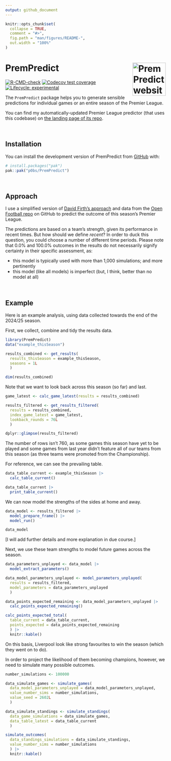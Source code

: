 ```yaml
---
output: github_document
---
```


<!-- README.md is generated from README.Rmd. Please edit that file -->

```r
knitr::opts_chunk$set(
  collapse = TRUE,
  comment = "#>",
  fig.path = "man/figures/README-",
  out.width = "100%"
)
```

# PremPredict <a href="https://p0bs.github.io/PremPredict/"><img src="man/figures/logo.png" align="right" height="104" alt="PremPredict website" /></a>

<!-- badges: start -->
  [![R-CMD-check](https://github.com/p0bs/PremPredict/actions/workflows/R-CMD-check.yaml/badge.svg)](https://github.com/p0bs/PremPredict/actions/workflows/R-CMD-check.yaml)
[![Codecov test coverage](https://codecov.io/gh/p0bs/PremPredict/graph/badge.svg)](https://app.codecov.io/gh/p0bs/PremPredict)
[![Lifecycle: experimental](https://img.shields.io/badge/lifecycle-experimental-orange.svg)](https://lifecycle.r-lib.org/articles/stages.html#experimental)
<!-- badges: end -->

The `PremPredict` package helps you to generate sensible predictions for individual games or an entire season of the Premier League. 

You can find my automatically-updated Premier League predictor (that uses this codebase) on [the landing page of its repo](https://github.com/p0bs/PL-scan?tab=readme-ov-file#predicting-this-seasons-premier-league).

<br/>

## Installation

You can install the development version of PremPredict from [GitHub](https://github.com/) with:

``` r
# install.packages("pak")
pak::pak("p0bs/PremPredict")
```

<br/>

## Approach

I use a simplified version of [David Firth's approach](https://github.com/DavidFirth/alt3code) and data from the [Open Football repo](https://github.com/openfootball/football.json) on GitHub to predict the outcome of this season's Premier League. 

The predictions are based on a team's strength, given its performance in recent times. But how should we define *recent*? In order to duck this question, you could choose a number of different time periods. Please note that 0.0% and 100.0% outcomes in the results do not necessarily signify certainty in their specific assessment, as: 

  * this model is typically used with more than 1,000 simulations; and more pertinently
  * this model (like all models) is imperfect (but, I think, better than no model at all)

<br/>

## Example

Here is an example analysis, using data collected towards the end of the 2024/25 season.

First, we collect, combine and tidy the results data.

```r
library(PremPredict)
data("example_thisSeason")

results_combined <- get_results(
  results_thisSeason = example_thisSeason, 
  seasons = 1L
  )

dim(results_combined)
```

Note that we want to look back across this season (so far) and last.

```r
game_latest <- calc_game_latest(results = results_combined)

results_filtered <- get_results_filtered(
  results = results_combined, 
  index_game_latest = game_latest, 
  lookback_rounds = 76L
  )

dplyr::glimpse(results_filtered)
```

The number of rows isn't 760, as some games this season have yet to be played and some games from last year didn't feature all of our teams from this season (as three teams were promoted from the Championship).

For reference, we can see the prevailing table.

```r
data_table_current <- example_thisSeason |> 
  calc_table_current()

data_table_current |> 
  print_table_current()
```

We can now model the strengths of the sides at home and away.

```r
data_model <- results_filtered |> 
  model_prepare_frame() |>
  model_run()

data_model
```

[I will add further details and more explanation in due course.]

Next, we use these team strengths to model future games across the season.

```r
data_parameters_unplayed <- data_model |> 
  model_extract_parameters()

data_model_parameters_unplayed <- model_parameters_unplayed(
  results = results_filtered,
  model_parameters = data_parameters_unplayed
  )

data_points_expected_remaining <- data_model_parameters_unplayed |>  
  calc_points_expected_remaining()

calc_points_expected_total(
  table_current = data_table_current,
  points_expected = data_points_expected_remaining
  ) |> 
  knitr::kable()
```

On this basis, Liverpool look like strong favourites to win the season (which they went on to do). 

In order to project the likelihood of them becoming champions, however, we need to simulate many possible outcomes.

```r
number_simulations <- 100000

data_simulate_games <- simulate_games(
  data_model_parameters_unplayed = data_model_parameters_unplayed,
  value_number_sims = number_simulations,
  value_seed = 2602L
  )

data_simulate_standings <- simulate_standings(
  data_game_simulations = data_simulate_games,
  data_table_latest = data_table_current
  )

simulate_outcomes(
  data_standings_simulations = data_simulate_standings,
  value_number_sims = number_simulations
  ) |> 
  knitr::kable()
```
